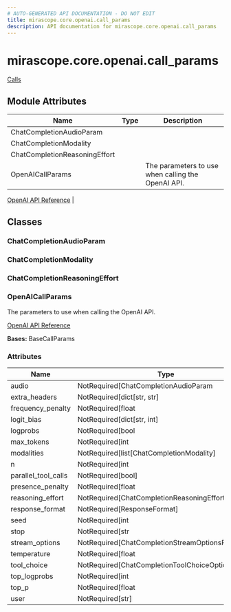 ```yaml
---
# AUTO-GENERATED API DOCUMENTATION - DO NOT EDIT
title: mirascope.core.openai.call_params
description: API documentation for mirascope.core.openai.call_params
---
```


# mirascope.core.openai.call_params

<ApiType type="Module" />

<Info title="Usage">

[Calls](/docs/mirascope/learn/calls#provider-specific-parameters)

</Info>

## Module Attributes

| Name | Type | Description |
| ---- | ---- | ----------- |
| ChatCompletionAudioParam |  |  |
| ChatCompletionModality |  |  |
| ChatCompletionReasoningEffort |  |  |
| OpenAICallParams |  | The parameters to use when calling the OpenAI API.

[OpenAI API Reference](https://platform.openai.com/docs/api-reference/chat/create) |

## Classes

### ChatCompletionAudioParam

<ApiType type="Class" />


### ChatCompletionModality

<ApiType type="Class" />


### ChatCompletionReasoningEffort

<ApiType type="Class" />


### OpenAICallParams

<ApiType type="Class" />

The parameters to use when calling the OpenAI API.

[OpenAI API Reference](https://platform.openai.com/docs/api-reference/chat/create)

**Bases:** BaseCallParams

### Attributes

| Name | Type | Description |
| ---- | ---- | ----------- |
| audio | NotRequired[ChatCompletionAudioParam | None] |  |
| extra_headers | NotRequired[dict[str, str] | None] |  |
| frequency_penalty | NotRequired[float | None] |  |
| logit_bias | NotRequired[dict[str, int] | None] |  |
| logprobs | NotRequired[bool | None] |  |
| max_tokens | NotRequired[int | None] |  |
| modalities | NotRequired[list[ChatCompletionModality] | None] |  |
| n | NotRequired[int | None] |  |
| parallel_tool_calls | NotRequired[bool] |  |
| presence_penalty | NotRequired[float | None] |  |
| reasoning_effort | NotRequired[ChatCompletionReasoningEffort | None] |  |
| response_format | NotRequired[ResponseFormat] |  |
| seed | NotRequired[int | None] |  |
| stop | NotRequired[str | list[str] | None] |  |
| stream_options | NotRequired[ChatCompletionStreamOptionsParam | None] |  |
| temperature | NotRequired[float | None] |  |
| tool_choice | NotRequired[ChatCompletionToolChoiceOptionParam] |  |
| top_logprobs | NotRequired[int | None] |  |
| top_p | NotRequired[float | None] |  |
| user | NotRequired[str] |  |



